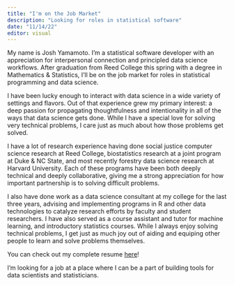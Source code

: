 ```yaml
---
title: "I'm on the Job Market"
description: "Looking for roles in statistical software"
date: "11/14/22"
editor: visual
---
```


My name is Josh Yamamoto. I'm a statistical software developer with an appreciation for interpersonal connection and principled data science workflows. After graduation from Reed College this spring with a degree in Mathematics & Statistics, I'll be on the job market for roles in statistical programming and data science.

I have been lucky enough to interact with data science in a wide variety of settings and flavors. Out of that experience grew my primary interest: a deep passion for propagating thoughtfulness and intentionality in all of the ways that data science gets done. While I have a special love for solving very technical problems, I care just as much about how those problems get solved.

I have a lot of research experience having done social justice computer science research at Reed College, biostatistics research at a joint program at Duke & NC State, and most recently forestry data science research at Harvard University. Each of these programs have been both deeply technical and deeply collaborative, giving me a strong appreciation for how important partnership is to solving difficult problems. 

I also have done work as a data science consultant at my college for the last three years, advising and implementing programs in R and other data technologies to catalyze research efforts by faculty and student researchers. I have also served as a course assistant and tutor for machine learning, and introductory statistics courses. While I always enjoy solving technical problems, I get just as much joy out of aiding and equiping other people to learn and solve problems themselves.

You can check out my complete resume [here](resume.qmd)!

I'm looking for a job at a place where I can be a part of building tools for data scientists and statisticians. 





